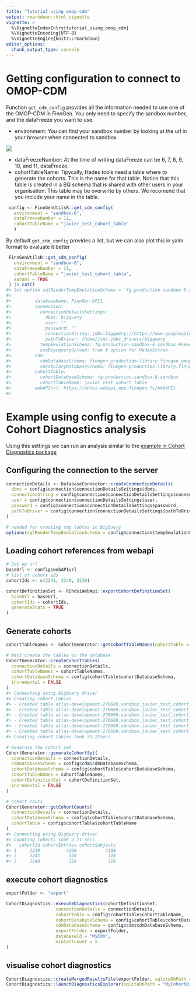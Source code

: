 ```yaml
---
title: "Tutorial using omop-cdm"
output: rmarkdown::html_vignette
vignette: >
  %\VignetteIndexEntry{tutorial_using_omop_cdm}
  %\VignetteEncoding{UTF-8}
  %\VignetteEngine{knitr::rmarkdown}
editor_options:
  chunk_output_type: console
---
```




# Getting configuration to connect to OMOP-CDM

Function `get_cdm_config` provides all the information needed to use one of the OMOP-CDM in FinnGen.
You only need to specify the sandbox number, and the dataFreeze you want to use.

- environment: You can find your sandbox number by looking at the url in your browser when connected to sandbox.

![](pic/sandbox_number.png)

- dataFreezeNumber: At the time of writing dataFreeze can be 6, 7, 8, 9, 10, and 11, dataFreeze.
- cohortTableName: Tipycally, Hades tools need a table where to generate the cohorts. This is the name for that table. Notice that this table is created in a BQ schema that is shared with other users in your organisation. This table may be overwrite by others. We recomend that you include your name in the table.


```r
 config <- FinnGenUtilsR::get_cdm_config(
   environment = "sandbox-6",
   dataFreezeNumber = 11,
   cohortTableName = "javier_test_cohort_table"
   )
```


 By default `get_cdm_config` provides a list, but we can also plot this in yalm format to evaluate it better

```r
 FinnGenUtilsR::get_cdm_config(
   environment = "sandbox-6",
   dataFreezeNumber = 11,
   cohortTableName = "javier_test_cohort_table",
   asYaml = TRUE
 ) |> cat()
#> Set option sqlRenderTempEmulationSchema = 'fg-production-sandbox-6.sandbox'
#> 
#>         databaseName: FinnGen-DF11
#>         connection:
#>           connectionDetailsSettings:
#>             dbms: bigquery
#>             user: ""
#>             password: ""
#>             connectionString: jdbc:bigquery://https://www.googleapis.com/auth/bigquery:433;ProjectId=fg-production-sandbox-6;OAuthType=3;Timeout=10000;
#>             pathToDriver: /home/ivm/.jdbc_drivers/bigquery
#>           tempEmulationSchema: fg-production-sandbox-6.sandbox #needed for creating tmp table in BigQuery
#>           useBigrqueryUpload: true # option for HadesExtras
#>         cdm:
#>           cdmDatabaseSchema: finngen-production-library.finngen_omop_r11
#>           vocabularyDatabaseSchema: finngen-production-library.finngen_omop_r11
#>         cohortTable:
#>           cohortDatabaseSchema: fg-production-sandbox-6.sandbox
#>           cohortTableName: javier_test_cohort_table
#>         webAPIurl: https://ohdsi-webapi.app.finngen.fi/WebAPI/
#> 
```

# Example using config to execute a Cohort Diagnostics analysis

Using this settings we can run an analysis similar to the [example in Cohort Diagnostics package](https://ohdsi.github.io/CohortDiagnostics/articles/RunningCohortDiagnostics.html)

## Configuring the connection to the server


```r
connectionDetails <- DatabaseConnector::createConnectionDetails(
  dbms = config$connection$connectionDetailsSettings$dbms,
  connectionString = config$connection$connectionDetailsSettings$connectionString,
  user = config$connection$connectionDetailsSettings$user,
  password = config$connection$connectionDetailsSettings$password,
  pathToDriver = config$connection$connectionDetailsSettings$pathToDriver
)

# needed for creating tmp tables in BigQuery
options(sqlRenderTempEmulationSchema = config$connection$tempEmulationSchema)
```

## Loading cohort references from webapi


```r
# Set up url
baseUrl <- config$webAPIurl
# list of cohort ids
cohortIds <- c(2241, 2240, 2239)

cohortDefinitionSet <- ROhdsiWebApi::exportCohortDefinitionSet(
  baseUrl = baseUrl,
  cohortIds = cohortIds,
  generateStats = TRUE
)
```




## Generate cohorts


```r
cohortTableNames <- CohortGenerator::getCohortTableNames(cohortTable = config$cohortTable$cohortTableName)

# Next create the tables on the database
CohortGenerator::createCohortTables(
  connectionDetails = connectionDetails,
  cohortTableNames = cohortTableNames,
  cohortDatabaseSchema = config$cohortTable$cohortDatabaseSchema,
  incremental = FALSE
)
#> Connecting using BigQuery driver
#> Creating cohort tables
#> - Created table atlas-development-270609.sandbox.javier_test_cohort_table
#> - Created table atlas-development-270609.sandbox.javier_test_cohort_table_inclusion
#> - Created table atlas-development-270609.sandbox.javier_test_cohort_table_inclusion_result
#> - Created table atlas-development-270609.sandbox.javier_test_cohort_table_inclusion_stats
#> - Created table atlas-development-270609.sandbox.javier_test_cohort_table_summary_stats
#> - Created table atlas-development-270609.sandbox.javier_test_cohort_table_censor_stats
#> Creating cohort tables took 33.22secs
```

```r
# Generate the cohort set
CohortGenerator::generateCohortSet(
  connectionDetails = connectionDetails,
  cdmDatabaseSchema = config$cdm$cdmDatabaseSchema,
  cohortDatabaseSchema = config$cohortTable$cohortDatabaseSchema,
  cohortTableNames = cohortTableNames,
  cohortDefinitionSet = cohortDefinitionSet,
  incremental = FALSE
)
```

```r
# cohort couts
CohortGenerator::getCohortCounts(
  connectionDetails = connectionDetails,
  cohortDatabaseSchema = config$cohortTable$cohortDatabaseSchema,
  cohortTable = config$cohortTable$cohortTableName
)
#> Connecting using BigQuery driver
#> Counting cohorts took 2.71 secs
#>   cohortId cohortEntries cohortSubjects
#> 1     2239          4198           4198
#> 2     2241           328            328
#> 3     2240           328            328
```

## execute cohort diagnostics

```r
exportFolder <- "export"
```





```r
CohortDiagnostics::executeDiagnostics(cohortDefinitionSet,
                   connectionDetails = connectionDetails,
                   cohortTable = config$cohortTable$cohortTableName,
                   cohortDatabaseSchema = config$cohortTable$cohortDatabaseSchema,
                   cdmDatabaseSchema = config$cdm$cdmDatabaseSchema,
                   exportFolder = exportFolder,
                   databaseId = "MyCdm",
                   minCellCount = 5
)
```

## visualise cohort diagnostics

```r
CohortDiagnostics::createMergedResultsFile(exportFolder, sqliteDbPath = "MyCohortDiagnosticsResulst.sqlite", overwrite = TRUE)
CohortDiagnostics::launchDiagnosticsExplorer(sqliteDbPath = "MyCohortDiagnosticsResulst.sqlite")
```















